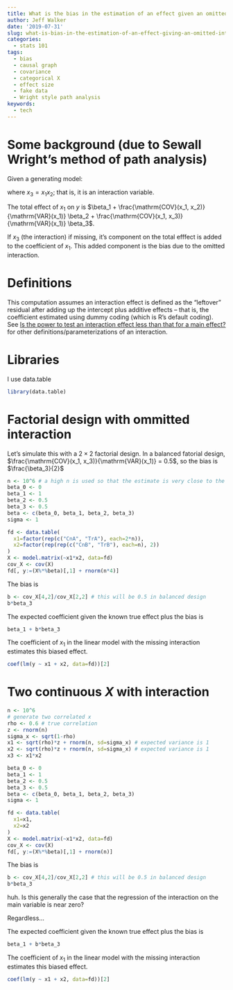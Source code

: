 ```yaml
---
title: What is the bias in the estimation of an effect given an omitted interaction term?
author: Jeff Walker
date: '2019-07-31'
slug: what-is-bias-in-the-estimation-of-an-effect-giving-an-omitted-interaction-term
categories:
  - stats 101
tags:
  - bias
  - causal graph
  - covariance
  - categorical X
  - effect size
  - fake data
  - Wright style path analysis
keywords:
  - tech
---
```

# Some background (due to Sewall Wright's method of path analysis)
Given a generating model:

\begin{equation}
y = \beta_0 + \beta_1 x_1 + \beta_2 x_2 + \beta_3 x_3
\end{equation}

where $x_3 = x_1 x_2$; that is, it is an interaction variable.

The total effect of $x_1$ on $y$ is $\beta_1 + \frac{\mathrm{COV}(x_1, x_2)}{\mathrm{VAR}(x_1)} \beta_2 + \frac{\mathrm{COV}(x_1, x_3)}{\mathrm{VAR}(x_1)} \beta_3$.

If $x_3$ (the interaction) if missing, it's component on the total efffect is added to the coefficient of $x_1$. This added component is the bias due to the omitted interaction.

# Definitions
This computation assumes an interaction effect is defined as the "leftover" residual after adding up the intercept plus additive effects -- that is, the coefficient estimated using dummy coding (which is R's default coding). See [Is the power to test an interaction effect less than that for a main effect?](https://rdoodles.rbind.io/2019/07/is-the-power-to-test-an-interaction-effect-less-than-that-for-a-main-effect/) for other definitions/parameterizations of an interaction.

# Libraries

I use data.table
```r
library(data.table)
```

# Factorial design with ommitted interaction

Let's simulate this with a $2 \times 2$ factorial design. In a balanced fatorial design, $\frac{\mathrm{COV}(x_1, x_3)}{\mathrm{VAR}(x_1)} = 0.5$, so the bias is $\frac{\beta_3}{2}$

```r
n <- 10^6 # a high n is used so that the estimate is very close to the true expected value
beta_0 <- 0
beta_1 <- 1
beta_2 <- 0.5
beta_3 <- 0.5
beta <- c(beta_0, beta_1, beta_2, beta_3)
sigma <- 1

fd <- data.table(
  x1=factor(rep(c("CnA", "TrA"), each=2*n)),
  x2=factor(rep(rep(c("CnB", "TrB"), each=n), 2))
)
X <- model.matrix(~x1*x2, data=fd)
cov_X <- cov(X)
fd[, y:=(X%*%beta)[,1] + rnorm(n*4)]
```

The bias is
```r
b <- cov_X[4,2]/cov_X[2,2] # this will be 0.5 in balanced design
b*beta_3
```

The expected coefficient given the known true effect plus the bias is 
```r
beta_1 + b*beta_3
```

The coefficient of $x_1$ in the linear model with the missing interaction estimates this biased effect.

```r
coef(lm(y ~ x1 + x2, data=fd))[2]
```

# Two continuous $X$ with interaction

```r
n <- 10^6
# generate two correlated x
rho <- 0.6 # true correlation
z <- rnorm(n)
sigma_x <- sqrt(1-rho)
x1 <- sqrt(rho)*z + rnorm(n, sd=sigma_x) # expected variance is 1
x2 <- sqrt(rho)*z + rnorm(n, sd=sigma_x) # expected variance is 1
x3 <- x1*x2

beta_0 <- 0
beta_1 <- 1
beta_2 <- 0.5
beta_3 <- 0.5
beta <- c(beta_0, beta_1, beta_2, beta_3)
sigma <- 1

fd <- data.table(
  x1=x1,
  x2=x2
)
X <- model.matrix(~x1*x2, data=fd)
cov_X <- cov(X)
fd[, y:=(X%*%beta)[,1] + rnorm(n)]

```

The bias is
```r
b <- cov_X[4,2]/cov_X[2,2] # this will be 0.5 in balanced design
b*beta_3
```

huh. Is this generally the case that the regression of the interaction on the main variable is near zero?

Regardless...

The expected coefficient given the known true effect plus the bias is 
```r
beta_1 + b*beta_3
```

The coefficient of $x_1$ in the linear model with the missing interaction estimates this biased effect.

```r
coef(lm(y ~ x1 + x2, data=fd))[2]
```


